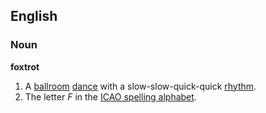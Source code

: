 ==English==
===Noun===
{{wikipedia}}
'''foxtrot'''
#A [[ballroom]] [[dance]] with a slow-slow-quick-quick [[rhythm]].
#The letter ''F'' in the [[ICAO spelling alphabet]].